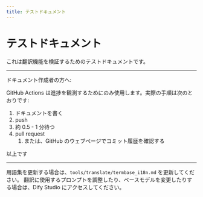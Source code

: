```yaml
---
title: テストドキュメント
---
```


# テストドキュメント
これは翻訳機能を検証するためのテストドキュメントです。

---

ドキュメント作成者の方へ:

GitHub Actions は進捗を観測するためにのみ使用します。実際の手順は次のとおりです:

1. ドキュメントを書く
2. push
3. 約 0.5 - 1 分待つ
4. pull request
    1. または、GitHub のウェブページでコミット履歴を確認する

以上です

---

用語集を更新する場合は、`tools/translate/termbase_i18n.md` を更新してください。
翻訳に使用するプロンプトを調整したり、ベースモデルを変更したりする場合は、Dify Studio にアクセスしてください。